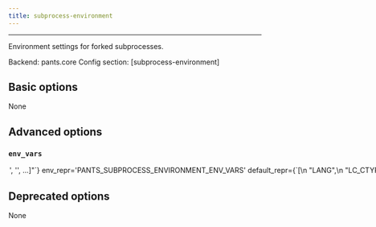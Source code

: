 ```yaml
---
title: subprocess-environment
---
```



---


Environment settings for forked subprocesses.

Backend: <span className="color--primary">pants.core</span>
Config section: <span className="color--primary">[subprocess-environment]</span>

<span className={styles.options}>

## Basic options

None

## Advanced options


### `env_vars`

<Option
  cli_repr={`--subprocess-environment-env-vars="['<str>', '<str>', ...]"`}
  env_repr='PANTS_SUBPROCESS_ENVIRONMENT_ENV_VARS'
  default_repr={`[\n  "LANG",\n  "LC_CTYPE",\n  "LC_ALL",\n  "SSL_CERT_FILE",\n  "SSL_CERT_DIR"\n]`}
>

Environment variables to set for process invocations.

Entries are either strings in the form `ENV_VAR=value` to set an explicit value; or just `ENV_VAR` to copy the value from Pants&#x27;s own environment.

See https://www.pantsbuild.org/v2.13/docs/options#addremove-semantics for how to add and remove Pants&#x27;s default for this option.

</Option>

## Deprecated options

None


</span>